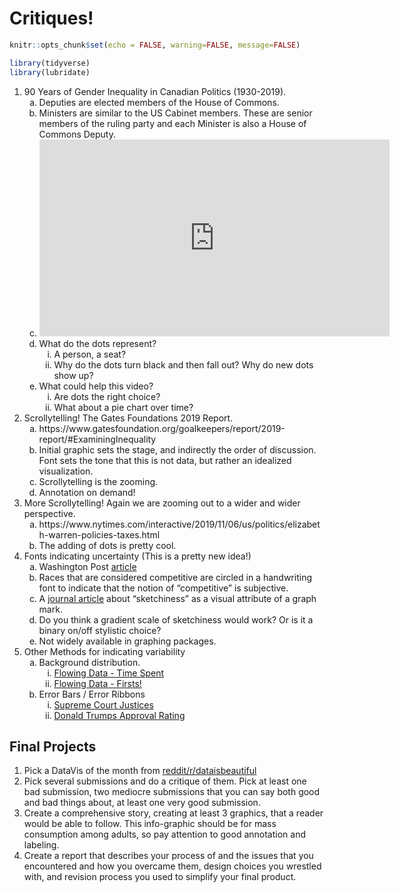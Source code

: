 # Critiques!
```r
knitr::opts_chunk$set(echo = FALSE, warning=FALSE, message=FALSE)

library(tidyverse)
library(lubridate)
```



1. 90 Years of Gender Inequality in Canadian Politics (1930-2019). 
    a) Deputies are elected members of the House of Commons.
    b) Ministers are similar to the US Cabinet members. These are senior members of the ruling party and each Minister is also a House of Commons Deputy.
    c) <iframe width="560" height="315" src="https://www.youtube.com/embed/NFLNhMsbvw4" frameborder="0" allow="accelerometer; autoplay; encrypted-media; gyroscope; picture-in-picture" allowfullscreen></iframe>
    d) What do the dots represent? 
        i) A person, a seat? 
        ii) Why do the dots turn black and then fall out? Why do new dots show up?
    e) What could help this video? 
        i) Are dots the right choice? 
        ii) What about a pie chart over time?
        
2. Scrollytelling! The Gates Foundations 2019 Report.
    a) https://www.gatesfoundation.org/goalkeepers/report/2019-report/#ExaminingInequality
    b) Initial graphic sets the stage, and indirectly the order of discussion. Font sets the tone that this is not data, but rather an idealized visualization.
    c) Scrollytelling is the zooming.
    d) Annotation on demand!
    
3. More Scrollytelling!  Again we are zooming out to a wider and wider perspective.
    a) https://www.nytimes.com/interactive/2019/11/06/us/politics/elizabeth-warren-policies-taxes.html
    b) The adding of dots is pretty cool.
    
3. Fonts indicating uncertainty (This is a pretty new idea!)
    a) Washington Post [article](https://www.washingtonpost.com/graphics/politics/trifecta/)
    b) Races that are considered competitive are circled in a handwriting font to indicate that the notion of "competitive" is subjective.
    c) A [journal article](https://tobias.isenberg.cc/personal/papers/Wood_2012_SRI.pdf) about "sketchiness" as a visual attribute of a graph mark.
    d) Do you think a gradient scale of sketchiness would work? Or is it a binary on/off stylistic choice?
    e) Not widely available in graphing packages.

4. Other Methods for indicating variability
    a) Background distribution. 
        i) [Flowing Data - Time Spent](https://flowingdata.com/2016/12/06/how-people-like-you-spend-their-time/)
        ii) [Flowing Data - Firsts!](https://flowingdata.com/2017/02/23/the-first-time/)
    b) Error Bars / Error Ribbons
        i) [Supreme Court Justices](https://i.redd.it/tbkdkwgxgmy31.png)
        ii) [Donald Trumps Approval Rating](https://projects.fivethirtyeight.com/trump-approval-ratings/?ex_cid=rrpromo)


## Final Projects

1. Pick a DataVis of the month from [reddit/r/dataisbeautiful](https://www.reddit.com/r/dataisbeautiful/search?q=author%3AAutoModerator+title%3A%22Battle+for+the+month+of%22&sort=new&restrict_sr=on) 
2. Pick several submissions and do a critique of them.  Pick at least one bad submission, two mediocre submissions that you can say both good and bad things about, at least one very good submission. 
3. Create a comprehensive story, creating at least 3 graphics, that a reader would be able to follow. This info-graphic should be for mass consumption among adults, so pay attention to good annotation and labeling.
4. Create a report that describes your process of and the issues that you encountered and how you overcame them, design choices you wrestled with, and revision process you used to simplify your final product.

